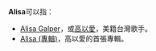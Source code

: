 '''Alisa'''可以指：
*[[Alisa_Galper|Alisa Galper]]，或[[高以愛|高以愛]]，美籍台灣歌手。
*[[Alisa_(專輯)|Alisa (專輯)]]，高以愛的首張專輯。

{{消歧义}}